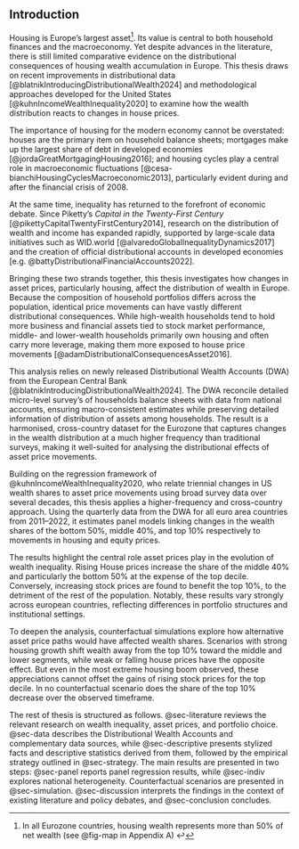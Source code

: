## Introduction

Housing is Europe's largest asset[^i1]. Its value is central to both household finances and the macroeconomy. Yet despite advances in the literature, there is still limited comparative evidence on the distributional consequences of housing wealth accumulation in Europe. This thesis draws on recent improvements in distributional data [@blatnikIntroducingDistributionalWealth2024] and methodological approaches developed for the United States [@kuhnIncomeWealthInequality2020] to examine how the wealth distribution reacts to changes in house prices.

[^i1]: In all Eurozone countries, housing wealth represents more than 50% of net wealth (see @fig-map in Appendix A) ↩

The importance of housing for the modern economy cannot be overstated: houses are the primary item on household balance sheets; mortgages make up the largest share of debt in developed economies [@jordaGreatMortgagingHousing2016]; and housing cycles play a central role in macroeconomic fluctuations [@cesa-bianchiHousingCyclesMacroeconomic2013], particularly evident during and after the financial crisis of 2008.




At the same time, inequality has returned to the forefront of economic debate. Since Piketty's *Capital in the Twenty-First Century* [@pikettyCapitalTwentyFirstCentury2014], research on the distribution of wealth and income has expanded rapidly, supported by large-scale data initiatives such as WID.world [@alvaredoGlobalInequalityDynamics2017] and the creation of official distributional accounts in developed economies [e.g. @battyDistributionalFinancialAccounts2022].

Bringing these two strands together, this thesis investigates how changes in asset prices, particularly housing, affect the distribution of wealth in Europe. Because the composition of household portfolios differs across the population, identical price movements can have vastly different distributional consequences. While high-wealth households tend to hold more business and financial assets tied to stock market performance, middle- and lower-wealth households primarily own housing and often carry more leverage, making them more exposed to house price movements [@adamDistributionalConsequencesAsset2016].

This analysis relies on newly released Distributional Wealth Accounts (DWA) from the European Central Bank [@blatnikIntroducingDistributionalWealth2024]. The DWA reconcile detailed micro-level survey's of households balance sheets with data from national accounts, ensuring macro-consistent estimates while preserving detailed information of distribution of assets among households. The result is a harmonised, cross-country dataset for the Eurozone that captures changes in the wealth distribution at a much higher frequency than traditional surveys, making it well-suited for analysing the distributional effects of asset price movements.

Building on the regression framework of @kuhnIncomeWealthInequality2020, who relate triennial changes in US wealth shares to asset price movements using broad survey data over several decades, this thesis applies a higher-frequency and cross-country approach. Using the quarterly data from the DWA for all euro area countries from 2011–2022, it estimates panel models linking changes in the wealth shares of the bottom 50%, middle 40%, and top 10% respectively to movements in housing and equity prices. 

The results highlight the central role asset prices play in the evolution of wealth inequality. Rising House prices increase the share of the middle 40% and particularly the bottom 50% at the expense of the top decile. Conversely, increasing stock prices are found to benefit the top 10%, to the detriment of the rest of the population. Notably, these results vary strongly across european countries, reflecting differences in portfolio structures and institutional settings.

To deepen the analysis, counterfactual simulations explore how alternative asset price paths would have affected wealth shares. Scenarios with strong housing growth shift wealth away from the top 10% toward the middle and lower segments, while weak or falling house prices have the opposite effect. But even in the most extreme housing boom observed, these appreciations cannot offset the gains of rising stock prices for the top decile. In no counterfactual scenario does the share of the top 10% decrease over the observed timeframe.

The rest of thesis is structured as follows. @sec-literature reviews the relevant research on wealth inequality, asset prices, and portfolio choice. @sec-data describes the Distributional Wealth Accounts and complementary data sources, while @sec-descriptive presents stylized facts and descriptive statistics derived from them, followed by the empirical strategy outlined in @sec-strategy. The main results are presented in two steps: @sec-panel reports panel regression results, while @sec-indiv explores national heterogeneity. Counterfactual scenarios are presented in @sec-simulation. @sec-discussion interprets the findings in the context of existing literature and policy debates, and @sec-conclusion concludes.
